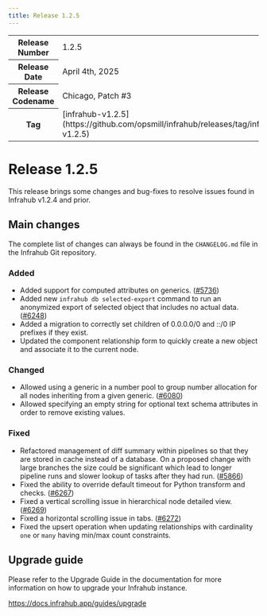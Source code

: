 ```yaml
---
title: Release 1.2.5
---
```

<table>
  <tbody>
    <tr>
      <th>Release Number</th>
      <td>1.2.5</td>
    </tr>
    <tr>
      <th>Release Date</th>
      <td>April 4th, 2025</td>
    </tr>
    <tr>
      <th>Release Codename</th>
      <td>Chicago, Patch #3</td>
    </tr>
    <tr>
      <th>Tag</th>
      <td>[infrahub-v1.2.5](https://github.com/opsmill/infrahub/releases/tag/infrahub-v1.2.5)</td>
    </tr>
  </tbody>
</table>

# Release 1.2.5

This release brings some changes and bug-fixes to resolve issues found in Infrahub v1.2.4 and prior.

## Main changes

The complete list of changes can always be found in the `CHANGELOG.md` file in the Infrahub Git repository.

### Added

- Added support for computed attributes on generics. ([#5736](https://github.com/opsmill/infrahub/issues/5736))
- Added new `infrahub db selected-export` command to run an anonymized export of selected object that includes no actual data. ([#6248](https://github.com/opsmill/infrahub/issues/6248))
- Added a migration to correctly set children of 0.0.0.0/0 and ::/0 IP prefixes if they exist.
- Updated the component relationship form to quickly create a new object and associate it to the current node.

### Changed

- Allowed using a generic in a number pool to group number allocation for all nodes inheriting from a given generic. ([#6080](https://github.com/opsmill/infrahub/issues/6080))
- Allowed specifying an empty string for optional text schema attributes in order to remove existing values.

### Fixed

- Refactored management of diff summary within pipelines so that they are stored in cache instead of a database. On a proposed change with large branches the size could be significant which lead to longer pipeline runs and slower lookup of tasks after they had run. ([#5866](https://github.com/opsmill/infrahub/issues/5866))
- Fixed the ability to override default timeout for Python transform and checks. ([#6267](https://github.com/opsmill/infrahub/issues/6267))
- Fixed a vertical scrolling issue in hierarchical node detailed view. ([#6269](https://github.com/opsmill/infrahub/issues/6269))
- Fixed a horizontal scrolling issue in tabs. ([#6272](https://github.com/opsmill/infrahub/issues/6272))
- Fixed the upsert operation when updating relationships with cardinality `one` or `many` having min/max count constraints.

## Upgrade guide

Please refer to the Upgrade Guide in the documentation for more information on how to upgrade your Infrahub instance.

https://docs.infrahub.app/guides/upgrade
